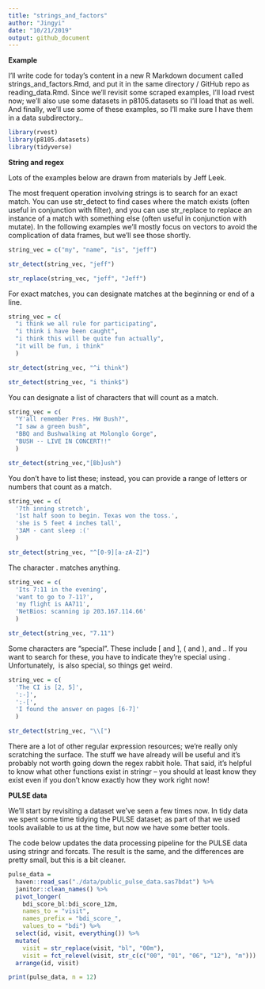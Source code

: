 ```yaml
---
title: "strings_and_factors"
author: "Jingyi"
date: "10/21/2019"
output: github_document
---
```


**Example **

I’ll write code for today’s content in a new R Markdown document called strings_and_factors.Rmd, and put it in the same directory / GitHub repo as reading_data.Rmd. Since we’ll revisit some scraped examples, I’ll load rvest now; we’ll also use some datasets in p8105.datasets so I’ll load that as well. And finally, we’ll use some of these examples, so I’ll make sure I have them in a data subdirectory..

```r

library(rvest)
library(p8105.datasets)
library(tidyverse)

```

**String and regex**

Lots of the examples below are drawn from materials by Jeff Leek.

The most frequent operation involving strings is to search for an exact match. You can use str_detect to find cases where the match exists (often useful in conjunction with filter), and you can use str_replace to replace an instance of a match with something else (often useful in conjunction with mutate). In the following examples we’ll mostly focus on vectors to avoid the complication of data frames, but we’ll see those shortly.

```r

string_vec = c("my", "name", "is", "jeff")

str_detect(string_vec, "jeff")

str_replace(string_vec, "jeff", "Jeff")

```

For exact matches, you can designate matches at the beginning or end of a line.

```r

string_vec = c(
  "i think we all rule for participating",
  "i think i have been caught",
  "i think this will be quite fun actually",
  "it will be fun, i think"
  )

str_detect(string_vec, "^i think")

str_detect(string_vec, "i think$")

```

You can designate a list of characters that will count as a match.

```r

string_vec = c(
  "Y'all remember Pres. HW Bush?",
  "I saw a green bush",
  "BBQ and Bushwalking at Molonglo Gorge",
  "BUSH -- LIVE IN CONCERT!!"
  )

str_detect(string_vec,"[Bb]ush")

```

You don’t have to list these; instead, you can provide a range of letters or numbers that count as a match.

```r

string_vec = c(
  '7th inning stretch',
  '1st half soon to begin. Texas won the toss.',
  'she is 5 feet 4 inches tall',
  '3AM - cant sleep :('
  )

str_detect(string_vec, "^[0-9][a-zA-Z]")

```

The character . matches anything.

```r

string_vec = c(
  'Its 7:11 in the evening',
  'want to go to 7-11?',
  'my flight is AA711',
  'NetBios: scanning ip 203.167.114.66'
  )

str_detect(string_vec, "7.11")

```

Some characters are “special”. These include [ and ], ( and ), and .. If you want to search for these, you have to indicate they’re special using \. Unfortunately, \ is also special, so things get weird.

```r

string_vec = c(
  'The CI is [2, 5]',
  ':-]',
  ':-[',
  'I found the answer on pages [6-7]'
  )

str_detect(string_vec, "\\[")

```

There are a lot of other regular expression resources; we’re really only scratching the surface. The stuff we have already will be useful and it’s probably not worth going down the regex rabbit hole. That said, it’s helpful to know what other functions exist in stringr – you should at least know they exist even if you don’t know exactly how they work right now!

**PULSE data**

We’ll start by revisiting a dataset we’ve seen a few times now. In tidy data we spent some time tidying the PULSE dataset; as part of that we used tools available to us at the time, but now we have some better tools.

The code below updates the data processing pipeline for the PULSE data using stringr and forcats. The result is the same, and the differences are pretty small, but this is a bit cleaner.

```r

pulse_data = 
  haven::read_sas("./data/public_pulse_data.sas7bdat") %>%
  janitor::clean_names() %>%
  pivot_longer(
    bdi_score_bl:bdi_score_12m,
    names_to = "visit", 
    names_prefix = "bdi_score_",
    values_to = "bdi") %>%
  select(id, visit, everything()) %>%
  mutate(
    visit = str_replace(visit, "bl", "00m"),
    visit = fct_relevel(visit, str_c(c("00", "01", "06", "12"), "m"))) %>%
  arrange(id, visit)

print(pulse_data, n = 12)

```

